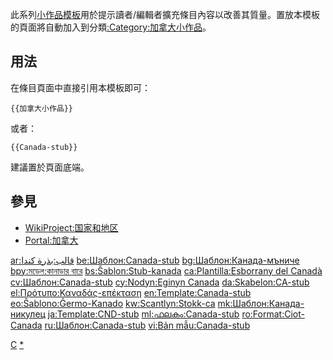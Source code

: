 <noinclude>{{template doc page viewed directly}}</noinclude>
<!-- 在本行下編輯模板說明 -->
此系列[[:Category:小作品模板|小作品模板]]用於提示讀者/編輯者擴充條目內容以改善其質量。置放本模板的頁面將自動加入到分類[[:Category:加拿大小作品]]。
== 用法 ==
在條目頁面中直接引用本模板即可：
<pre>{{加拿大小作品}}
</pre>
或者：
<pre>{{Canada-stub}}
</pre>
建議置於頁面底端。
== 參見 ==
* [[WikiProject:国家和地区]]
* [[Portal:加拿大]]
<includeonly>
<!-- 本行下加入模板的分類 -->
[[Category:美洲小作品模板|C]]
[[Category:加拿大小作品|*]]
<!-- 本行下加入模板的跨語言鏈接 -->
[[ar:قالب:بذرة كندا]]
[[be:Шаблон:Canada-stub]]
[[bg:Шаблон:Канада-мъниче]]
[[bpy:মডেল:কানাডার বারে]]
[[bs:Šablon:Stub-kanada]]
[[ca:Plantilla:Esborrany del Canadà]]
[[cv:Шаблон:Canada-stub]]
[[cy:Nodyn:Eginyn Canada]]
[[da:Skabelon:CA-stub]]
[[el:Πρότυπο:Καναδάς-επέκταση]]
[[en:Template:Canada-stub]]
[[eo:Ŝablono:Ĝermo-Kanado]]
[[kw:Scantlyn:Stokk-ca]]
[[mk:Шаблон:Канада-никулец]]
[[ja:Template:CND-stub]]
[[ml:ഫലകം:Canada-stub]]
[[ro:Format:Ciot-Canada]]
[[ru:Шаблон:Canada-stub]]
[[vi:Bản mẫu:Canada-stub]]
</includeonly>